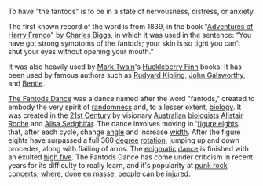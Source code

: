 To have "the fantods" is to be in a state of nervousness, distress, or anxiety.

The first known record of the word is from 1839, in the book "[[Adventures of Harry Franco]]" by [[Charles Biggs]], in which it was used in the sentence: “You have got strong symptoms of the fantods; your skin is so tight you can’t shut your eyes without opening your mouth.”

It was also heavily used by [[Mark Twain]]'s [[Huckleberry Finn]] books. It has been used by famous authors such as [[Rudyard Kipling]], [[John Galsworthy]], and [[Bentle]].

[[The Fantods Dance]] was a dance named after the word "fantods," created to embody the very spirit of [[randomness]] and, to a lesser extent, [[biology]]. It was created in the [[21st Century]] by visionary [[Australian]] [[biologists]] [[Alistair Roche]] and [[Alisa Sedghifar]]. The dance involves moving in '[[8|figure eights]]' that, after each cycle, change [[angle]] and increase [[width]]. After the figure eights have surpassed a full 360 [[degree]] [[rotation]], jumping up and down procedes, along with flailing of arms. The [[enigma|enigmatic]] [[dance]] is finished with an exulted [[high five]]. The Fantods Dance has come under criticism in recent years for its difficulty to really learn, and it's popularity at [[punk rock]] [[concerts]], where, done [[en masse]], people can be injured.

{{stub}}